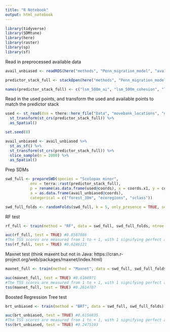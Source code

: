 ```yaml
---
title: "R Notebook"
output: html_notebook
---
```

```r
library(tidyverse)
library(SDMtune)
library(here)
library(raster)
library(sp)
library(sf)
```

Read in preprocessed available data
```r
avail_unbiased <- readRDS(here("methods", "Penn_migration_model", "avail_unbiased.rds"))

predictor_stack_full <- stackOpen(here("methods", "Penn_migration_model", "predictor_stack_full_mig.stk"))

names(predictor_stack_full) <- c("lsm_500m_ai", "lsm_500m_cohesion", "lsm_500m_ed", "lsm_500m_pland", "lsm_500m_agri", "lsm_500m_dev", "lsm_1km_ai", "lsm_1km_cohesion", "lsm_1km_ed", "lsm_1km_pland", "lsm_1km_agri", "lsm_1km_dev", "lsm_5km_ai", "lsm_5km_cohesion", "lsm_5km_ed", "lsm_5km_pland", "lsm_5km_agri", "lsm_5km_dev", "lsm_10km_ai", "lsm_10km_cohesion", "lsm_10km_ed", "lsm_10km_pland", "lsm_10km_agri", "lsm_10km_dev", "forest_30m", "elev_30m", "slope_30m", "soil_drainage_30m", "twi_30m", "ecoregions", "sclass")

```

Read in the used points, and transform the used and available points to match the predictor stack
```r
used <- st_read(dsn = there::here_file("Data", "movebank_locations", "dispersing_points_pa_6_2_2021.shp")) %>% 
  st_transform(st_crs(predictor_stack_full)) %>% 
  as_Spatial() 

set.seed(8)

avail_unbiased <- avail_unbiased %>%
  st_as_sf() %>% 
  st_transform(st_crs(predictor_stack_full)) %>% 
  slice_sample(n = 2000) %>% 
  as_Spatial()
```

Prep SDMs
```r
swd_full <- prepareSWD(species = "Scolopax minor", 
           env = terra::rast(predictor_stack_full), 
           p = rename(as.data.frame(used@coords), x = coords.x1, y = coords.x2), 
           a = as.data.frame(avail_unbiased@coords),
           categorical = c("forest_30m", "ecoregions", "sclass"))

swd_full_folds <- randomFolds(swd_full, k = 5, only_presence = TRUE, seed = 8)
```

RF test
```r
rf_full <- train(method = "RF", data = swd_full, swd_full_folds, ntree = 2000)

auc(rf_full, test = TRUE) #0.8587086
#The TSS scores are measured from 1 to + 1, with 1 signifying perfect agreement and 0.60 to 0.90 suggesting good to excellent model performance (Allouche et al.
tss(rf_full, test = TRUE) #0.6246121
```

Maxnet test (think maxent but not in Java: https://cran.r-project.org/web/packages/maxnet/index.html)
```r
maxnet_full <- train(method = "Maxnet", data = swd_full, swd_full_folds)

auc(maxnet_full, test = TRUE) #0.6168971
#The TSS scores are measured from 1 to + 1, with 1 signifying perfect agreement and 0.60 to 0.90 suggesting good to excellent model performance (Allouche et al.
tss(maxnet_full, test = TRUE) #0.2614707
```

Boosted Regression Tree test
```r
brt_unbiased <- train(method = "BRT", data = swd_full, swd_full_folds)

auc(brt_unbiased, test = TRUE) #0.6156835
#The TSS scores are measured from 1 to + 1, with 1 signifying perfect agreement and 0.60 to 0.90 suggesting good to excellent model performance (Allouche et al.
tss(brt_unbiased, test = TRUE) #0.2475193
```
